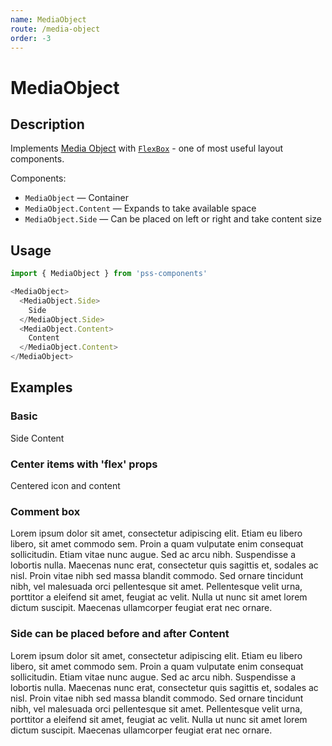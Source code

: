 ```yaml
---
name: MediaObject
route: /media-object
order: -3
---
```



# MediaObject

## Description

Implements [Media Object](http://www.stubbornella.org/content/2010/06/25/the-media-object-saves-hundreds-of-lines-of-code) with [`FlexBox`](#/flex-box) - one of most useful layout components.

Components:

- `MediaObject` — Container
- `MediaObject.Content` — Expands to take available space
- `MediaObject.Side` — Can be placed on left or right and take content size


## Usage

```js
import { MediaObject } from 'pss-components'
```

```js
<MediaObject>
  <MediaObject.Side>
    Side
  </MediaObject.Side>
  <MediaObject.Content>
    Content
  </MediaObject.Content>
</MediaObject>
```

## Examples

### Basic

<Playground>
  <MediaObject bg='gray.0' pd>
    <MediaObject.Side bg='gray.1' pd mgr>
      Side
    </MediaObject.Side>
    <MediaObject.Content bg='gray.1' pd>
      Content
    </MediaObject.Content>
  </MediaObject>
</Playground>

### Center items with 'flex' props

<Playground>
  <MediaObject alignItems='center'>
    <MediaObject.Side mgr>
      <InfoIcon style={{ display: 'block' }} />
    </MediaObject.Side>
    <MediaObject.Content>
      <div>Centered icon and content</div>
    </MediaObject.Content>
  </MediaObject>
</Playground>

### Comment box

<Playground>
  <MediaObject bg='gray.0' pd={2}>
    <MediaObject.Side mgr={2}>
      <Image src='http://placekitten.com/80' alt='' />
    </MediaObject.Side>
    <MediaObject.Content>
      <div>Lorem ipsum dolor sit amet, consectetur adipiscing elit. Etiam eu libero libero, sit amet commodo sem. Proin a quam vulputate enim consequat sollicitudin. Etiam vitae nunc augue. Sed ac arcu nibh. Suspendisse a lobortis nulla. Maecenas nunc erat, consectetur quis sagittis et, sodales ac nisl. Proin vitae nibh sed massa blandit commodo. Sed ornare tincidunt nibh, vel malesuada orci pellentesque sit amet. Pellentesque velit urna, porttitor a eleifend sit amet, feugiat ac velit. Nulla ut nunc sit amet lorem dictum suscipit. Maecenas ullamcorper feugiat erat nec ornare.</div>
    </MediaObject.Content>
  </MediaObject>
</Playground>

### Side can be placed before and after Content

<Playground>
  <MediaObject bg='gray.0' pd={2}>
    <MediaObject.Content>
      <div>Lorem ipsum dolor sit amet, consectetur adipiscing elit. Etiam eu libero libero, sit amet commodo sem. Proin a quam vulputate enim consequat sollicitudin. Etiam vitae nunc augue. Sed ac arcu nibh. Suspendisse a lobortis nulla. Maecenas nunc erat, consectetur quis sagittis et, sodales ac nisl. Proin vitae nibh sed massa blandit commodo. Sed ornare tincidunt nibh, vel malesuada orci pellentesque sit amet. Pellentesque velit urna, porttitor a eleifend sit amet, feugiat ac velit. Nulla ut nunc sit amet lorem dictum suscipit. Maecenas ullamcorper feugiat erat nec ornare.</div>
    </MediaObject.Content>
    <MediaObject.Side mgl={2}>
      <Image src='http://placekitten.com/80' alt='' />
    </MediaObject.Side>
  </MediaObject>
</Playground>

